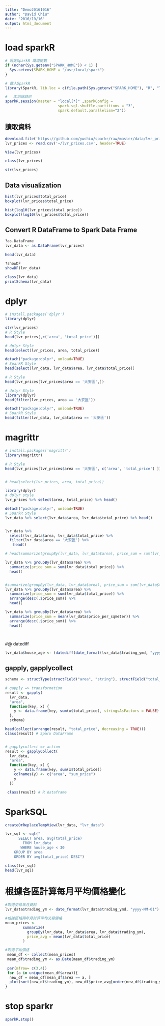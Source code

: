 ```yaml
---
title: "Demo20161016"
author: "David Chiu"
date: "2016/10/16"
output: html_document
---
```


# load sparkR
```r
# 設定SparkR 環境變數
if (nchar(Sys.getenv("SPARK_HOME")) < 1) {
  Sys.setenv(SPARK_HOME = "/usr/local/spark")
}

# 載入SparkR
library(SparkR, lib.loc = c(file.path(Sys.getenv("SPARK_HOME"), "R", "lib")))

# 　本地端啟用
sparkR.session(master = "local[*]" ,sparkConfig =                                          list(
                        spark.sql.shuffle.partitions = "3",
                        spark.default.parallelism="2"))

```

## 讀取資料
```r

download.file('https://github.com/ywchiu/sparkr/raw/master/data/lvr_prices.csv', destfile = 'lvr_prices.csv')
lvr_prices <- read.csv('~/lvr_prices.csv', header=TRUE)

View(lvr_prices)

class(lvr_prices)

str(lvr_prices)

```

## Data visualization
```r
hist(lvr_prices$total_price)
boxplot(lvr_prices$total_price)

hist(log10(lvr_prices$total_price))
boxplot(log10(lvr_prices$total_price))

```

## Convert R DataFrame to Spark Data Frame
```r
?as.DataFrame
lvr_data <- as.DataFrame(lvr_prices)

head(lvr_data)

?showDF
showDF(lvr_data)

class(lvr_data)
printSchema(lvr_data)


```

# dplyr
```r
# install.packages('dplyr')
library(dplyr)

str(lvr_prices)
# R Style
head(lvr_prices[,c('area', 'total_price')])

# dplyr Style
head(select(lvr_prices, area, total_price))

detach("package:dplyr", unload=TRUE)
# SparkR Style
head(select(lvr_data, lvr_data$area, lvr_data$total_price))

# R Style
head(lvr_prices[lvr_prices$area == '大安區',])

# dplyr Style
library(dplyr)
head(filter(lvr_prices, area == '大安區'))

detach("package:dplyr", unload=TRUE)
# SparkR Style
head(filter(lvr_data, lvr_data$area == '大安區'))


```

# magrittr
```r
# install.packages('magrittr')
library(magrittr)

# R Style
head(lvr_prices[lvr_prices$area == '大安區', c('area', 'total_price') ])


# head(select(lvr_prices, area, total_price))

library(dplyr)
# dplyr style
lvr_prices %>% select(area, total_price) %>% head()

detach("package:dplyr", unload=TRUE)
# SparkR Style
lvr_data %>% select(lvr_data$area, lvr_data$total_price) %>% head()


lvr_data %>% 
  select(lvr_data$area, lvr_data$total_price) %>%
  filter(lvr_data$area == '大安區') %>% 
  　head()

# head(summarize(groupBy(lvr_data, lvr_data$area), price_sum = sum(lvr_data$total_price)))

lvr_data %>% groupBy(lvr_data$area) %>% 
  summarize(price_sum = sum(lvr_data$total_price)) %>%
  head()


#summarize(groupBy(lvr_data, lvr_data$area), price_sum = sum(lvr_data$total_price)) %>% arrange(desc(.$price_sum)) %>% head()
lvr_data %>% groupBy(lvr_data$area) %>% 
  summarize(price_sum = sum(lvr_data$total_price)) %>%
  arrange(desc(.$price_sum)) %>% 
  head()

lvr_data %>% groupBy(lvr_data$area) %>% 
  summarize(price_sum = mean(lvr_data$price_per_sqmeter)) %>%
  arrange(desc(.$price_sum)) %>% 
  head()




```

#@ datediff
```r
lvr_data$house_age <- (datediff(date_format(lvr_data$trading_ymd, "yyyy-MM-dd"), date_format(lvr_data$finish_ymd, "yyyy-MM-dd")))/ 365

```

## gapply, gapplycollect
```r
schema <- structType(structField("area", "string"), structField("total_price", "double"))

# gapply => transformation
result <- gapply(
  lvr_data,
  "area",
  function(key, x) {
    y <- data.frame(key, sum(x$total_price), stringsAsFactors = FALSE)
  },
  schema)

head(collect(arrange(result, "total_price", decreasing = TRUE)))
class(result) # Spark DataFrame


# gapplycollect => action
result <- gapplyCollect(
  lvr_data,
  "area",
  function(key, x) {
    y <- data.frame(key, sum(x$total_price))
    colnames(y) <- c("area", "sum_price")
    y
  })

 class(result) # R dataframe
```

# SparkSQL
```r
createOrReplaceTempView(lvr_data, "lvr_data")

lvr_sql <- sql("
      SELECT area, avg(total_price) 
        FROM lvr_data 
       WHERE house_age < 30 
    GROUP BY area
    ORDER BY avg(total_price) DESC")

class(lvr_sql)
head(lvr_sql)
```

# 根據各區計算每月平均價格變化
```r
#取得交易年月資料
lvr_data$trading_ym <- date_format(lvr_data$trading_ymd, "yyyy-MM-01")

#根據區域與年月計算平均交易價格
mean_prices <- 
        summarize(
          groupBy(lvr_data, lvr_data$area, lvr_data$trading_ym),
          price_avg = mean(lvr_data$total_price)
        )

#取得平均價格
 mean_df <- collect(mean_prices)
 mean_df$trading_ym <- as.Date(mean_df$trading_ym)
 
 par(mfrow= c(3,4))
 for (a in unique(mean_df$area)){
  new_df = mean_df[mean_df$area == a, ] 
  plot(sort(new_df$trading_ym), new_df$price_avg[order(new_df$trading_ym)]  , main = a, type='l', col= 'red', margin = 0.1)
}

```



# stop sparkr
```r
sparkR.stop()
```


